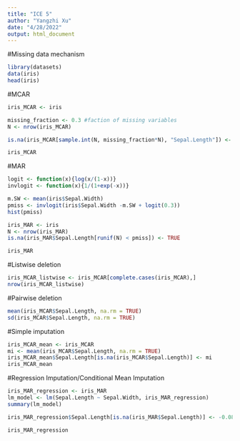 ```yaml
---
title: "ICE 5"
author: "Yangzhi Xu"
date: "4/28/2022"
output: html_document
---
```


#Missing data mechanism
```r
library(datasets)
data(iris)
head(iris)
```
#MCAR
```r
iris_MCAR <- iris

missing_fraction <- 0.3 #faction of missing variables 
N <- nrow(iris_MCAR)

is.na(iris_MCAR[sample.int(N, missing_fraction*N), "Sepal.Length"]) <- TRUE

iris_MCAR
```
#MAR
```r
logit <- function(x){log(x/(1-x))}
invlogit <- function(x){1/(1+exp(-x))}

m.SW <- mean(iris$Sepal.Width)
pmiss <- invlogit(iris$Sepal.Width -m.SW + logit(0.3))
hist(pmiss) 

iris_MAR <- iris
N <- nrow(iris_MAR)
is.na(iris_MAR$Sepal.Length[runif(N) < pmiss]) <- TRUE

iris_MAR
```
#Listwise deletion
```r
iris_MCAR_listwise <- iris_MCAR[complete.cases(iris_MCAR),]
nrow(iris_MCAR_listwise)
```
#Pairwise deletion
```r
mean(iris_MCAR$Sepal.Length, na.rm = TRUE)
sd(iris_MCAR$Sepal.Length, na.rm = TRUE)
```
#Simple imputation
```R
iris_MCAR_mean <- iris_MCAR
mi <- mean(iris_MCAR$Sepal.Length, na.rm = TRUE)
iris_MCAR_mean$Sepal.Length[is.na(iris_MCAR$Sepal.Length)] <- mi
iris_MCAR_mean
```
#Regression Imputation/Conditional Mean Imputation
```r
iris_MAR_regression <- iris_MAR
lm_model <- lm(Sepal.Length ~ Sepal.Width, iris_MAR_regression)
summary(lm_model)

iris_MAR_regression$Sepal.Length[is.na(iris_MAR$Sepal.Length)] <- -0.08 * iris_MAR_regression$Sepal.Width[is.na(iris_MAR$Sepal.Length)] + 6.085

iris_MAR_regression
```
